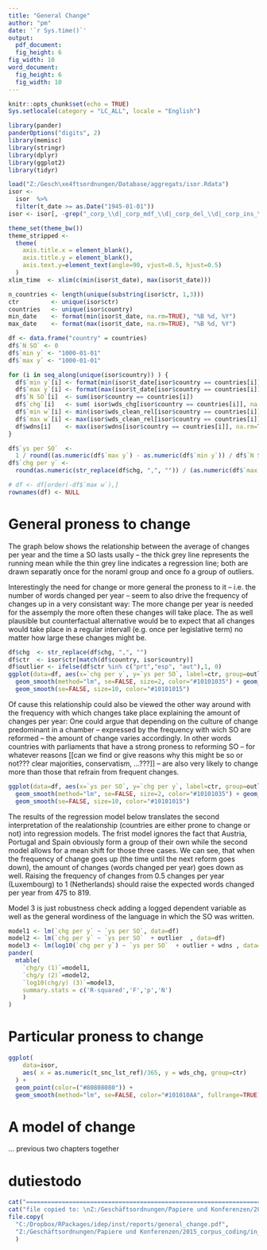 ```yaml
---
title: "General Change"
author: "pm"
date: '`r Sys.time()`'
output:
  pdf_document:
  fig_height: 6
fig_width: 10
word_document:
  fig_height: 6
  fig_width: 10
---
```

  
```r
knitr::opts_chunk$set(echo = TRUE)
Sys.setlocale(category = "LC_ALL", locale = "English")
```


```r
library(pander)
panderOptions("digits", 2)
library(memisc)
library(stringr)
library(dplyr)
library(ggplot2)
library(tidyr)
```


```r
load("Z:/Gesch\xe4ftsordnungen/Database/aggregats/isor.Rdata")
isor <- 
  isor  %>% 
  filter(t_date >= as.Date("1945-01-01")) 
isor <- isor[, -grep("_corp_\\d|_corp_mdf_\\d|_corp_del_\\d|_corp_ins_\\d", names(isor))]
```

```r
theme_set(theme_bw())
theme_stripped <- 
  theme(
    axis.title.x = element_blank(),
    axis.title.y = element_blank(),
    axis.text.y=element_text(angle=90, vjust=0.5, hjust=0.5)
  ) 
xlim_time  <- xlim(c(min(isor$t_date), max(isor$t_date))) 
```


```r
n_countries <- length(unique(substring(isor$ctr, 1,3)))
ctr         <- unique(isor$ctr)
countries   <- unique(isor$country)
min_date    <- format(min(isor$t_date, na.rm=TRUE), "%B %d, %Y")
max_date    <- format(max(isor$t_date, na.rm=TRUE), "%B %d, %Y")
```


```r
df <- data.frame("country" = countries)
df$`N SO` <- 0
df$`min y` <- "1000-01-01"
df$`max y` <- "1000-01-01"

for (i in seq_along(unique(isor$country)) ) {
  df$`min y`[i] <- format(min(isor$t_date[isor$country == countries[i]]), "%Y")
  df$`max y`[i] <- format(max(isor$t_date[isor$country == countries[i]]), "%Y")
  df$`N SO`[i]  <- sum(isor$country == countries[i])
  df$`chg`[i]   <- sum( isor$wds_chg[isor$country == countries[i]], na.rm=TRUE)
  df$`min w`[i] <- min(isor$wds_clean_rel[isor$country == countries[i]], na.rm=TRUE)
  df$`max w`[i] <- max(isor$wds_clean_rel[isor$country == countries[i]], na.rm=TRUE)
  df$wdns[i]    <- max(isor$wdns[isor$country == countries[i]], na.rm=TRUE)
}

df$`ys per SO`  <- 
  1 / round((as.numeric(df$`max y`) - as.numeric(df$`min y`)) / df$`N SO` ,2)
df$`chg per y` <- 
  round(as.numeric(str_replace(df$chg, ",", "")) / (as.numeric(df$`max y`) - as.numeric(df$`min y`)))

# df <- df[order(-df$`max w`),]
rownames(df) <- NULL
```



# General proness to change

The graph below shows the relationship between the average of changes per year and the time a SO lasts usally -- the thick grey line represents the running mean while the thin grey line indicates a regression line; both are drawn separatly once for the noraml group and once fo a group of outliers. 

Interestingly the need for change or more general the proness to it -- i.e. the number of words changed per year -- seem to also drive the frequency of changes up in a very consistant way: The more change per year is needed for the assemply the more often these changes will take place. The as well plausible but counterfactual alternative would be to expect that all changes would take place in a regular intervall (e.g. once per legislative term) no matter how large these changes might be. 

```r
df$chg  <- str_replace(df$chg, ",", "")
df$ctr  <- isor$ctr[match(df$country, isor$country)]
df$outlier <- ifelse(df$ctr %in% c("prt","esp", "aut"),1, 0)
ggplot(data=df, aes(x=`chg per y`, y=`ys per SO`, label=ctr, group=outlier)) + 
  geom_smooth(method="lm", se=FALSE, size=2, color="#10101035") + geom_text() +
  geom_smooth(se=FALSE, size=10, color="#10101015") 
```



Of cause this relationship could also be viewed the other way around with the frequency with which changes take place explaining the amount of changes per year: One could argue that depending on the culture of change predominant in a chamber -- expressed by the frequency with wich SO are reformed -- the amount of change varies accordingly. In other words countries with parliaments that have a strong proness to reforming SO -- for whatever reasons [[can we find or give reasons why this might be so or not??? clear majorities, conservatism, ...???]] -- are also very likely to change more than those that refrain from frequent changes. 


```r
ggplot(data=df, aes(x=`ys per SO`, y=`chg per y`, label=ctr, group=outlier)) + 
  geom_smooth(method="lm", se=FALSE, size=2, color="#10101035") + geom_text() +
  geom_smooth(se=FALSE, size=10, color="#10101015") 
```


The results of the regression model below translates the second interpretation of the realationship (countries are either prone to change or not) into regression models. The frist model ignores the fact that Austria, Portugal and Spain obviously form a group of their own while the second model allows for a mean shift for those three cases. We can see, that when the frequency of change goes up (the time until the next reform goes down), the amount of changes (words changed per year) goes down as well. Raising the frequency of changes from 0.5 changes per year (Luxembourg) to 1 (Netherlands) should raise the expected words changed per year from 475 to 819.  

Model 3 is just robustness check adding a logged dependent variable as well as the general wordiness of the language in which the SO was written. 

```r
model1 <- lm(`chg per y` ~ `ys per SO`, data=df)
model2 <- lm(`chg per y` ~ `ys per SO`  + outlier  , data=df)
model3 <- lm(log10(`chg per y`) ~ `ys per SO`  + outlier + wdns , data=df)
pander(
  mtable(
    `chg/y (1)`=model1, 
    `chg/y (2)`=model2, 
    `log10(chg/y) (3)`=model3, 
    summary.stats = c('R-squared','F','p','N')
    )
)
```



\pagebreak{}

# Particular proness to change

```r
ggplot(
    data=isor, 
    aes( x = as.numeric(t_snc_lst_ref)/365, y = wds_chg, group=ctr) 
  ) +
  geom_point(color=("#80808080")) + 
  geom_smooth(method="lm", se=FALSE, color="#101010AA", fullrange=TRUE) 
```


# A model of change

... previous two chapters together







# dutiestodo

```r
cat("==========================================================================")
cat("file copied to: \nZ:/Geschäftsordnungen/Papiere und Konferenzen/2015_corpus_coding/in_progress/")
file.copy(
  "C:/Dropbox/RPackages/idep/inst/reports/general_change.pdf",
  "Z:/Geschäftsordnungen/Papiere und Konferenzen/2015_corpus_coding/in_progress/general_change.pdf", overwrite=TRUE
  )
```
